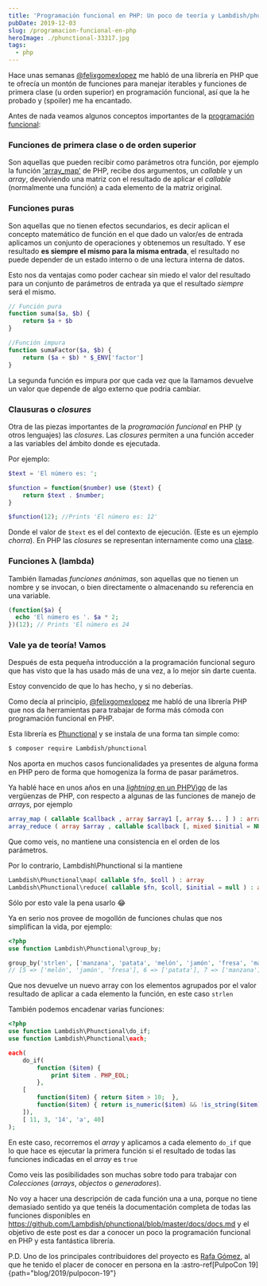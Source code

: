 ```yaml
---
title: 'Programación funcional en PHP: Un poco de teoría y Lambdish/phunctional'
pubDate: 2019-12-03
slug: /programacion-funcional-en-php
heroImage: ./phunctional-33317.jpg
tags:
  - php
---
```


Hace unas semanas [@felixgomexlopez](https://twitter.com/felixgomezlopez) me habló de una librería en PHP que te ofrecía un montón de funciones para manejar iterables y funciones de primera clase (u orden superior) en programación funcional, así que la he probado y (spoiler) me ha encantado.

Antes de nada veamos algunos conceptos importantes de la [programación funcional](https://es.wikipedia.org/wiki/Programaci%C3%B3n_funcional):

### Funciones de primera clase o de orden superior

Son aquellas que pueden recibir como parámetros otra función, por ejemplo la función ['array_map'](https://www.php.net/manual/es/function.array-map.php) de PHP, recibe dos argumentos, un _callable_ y un _array_, devolviendo una matriz con el resultado de aplicar el _callable_ (normalmente una función) a cada elemento de la matriz original.

### Funciones puras

Son aquellas que no tienen efectos secundarios, es decir aplican el concepto matemático de función en el que dado un valor/es de entrada aplicamos un conjunto de operaciones y obtenemos un resultado.
Y ese resultado **es siempre el mismo para la misma entrada**, el resultado no puede depender de un estado interno o de una lectura interna de datos.

Esto nos da ventajas como poder cachear sin miedo el valor del resultado para un conjunto de parámetros de entrada ya que el resultado _siempre_ será el mismo.

```php
// Función pura
function suma($a, $b) {
    return $a + $b
}

//Función impura
function sumaFactor($a, $b) {
    return ($a + $b) * $_ENV['factor']
}
```

La segunda función es impura por que cada vez que la llamamos devuelve un valor que depende de algo externo que podria cambiar.

### Clausuras o _closures_

Otra de las piezas importantes de la _programación funcional_ en PHP (y otros lenguajes) las _closures_. Las _closures_ permiten a una función acceder a las variables del ámbito donde es ejecutada.

Por ejemplo:

```php
$text = 'El número es: ';

$function = function($number) use ($text) {
    return $text . $number;
}

$function(12); //Prints 'El número es: 12'
```

Donde el valor de `$text` es el del contexto de ejecución. (Este es un ejemplo _chorra_).
En PHP las _closures_ se representan internamente como una [clase](https://www.php.net/manual/es/class.closure.php).

### Funciones λ (lambda)

También llamadas _funciones anónimas_, son aquellas que no tienen un nombre y se invocan, o bien directamente o almacenando su referencia en una variable.

```php
(function($a) {
  echo 'El número es '. $a * 2;
})(12); // Prints 'El número es 24
```

### Vale ya de teoría! Vamos

Después de esta pequeña introducción a la programación funcional seguro que has visto que la has usado más de una vez, a lo mejor sin darte cuenta.

Estoy convencido de que lo has hecho, y si no deberías.

Como decía al principio, [@felixgomexlopez](https://twitter.com/felixgomezlopez) me habló de una librería PHP que nos da herramientas para trabajar de forma más cómoda con programación funcional en PHP.

Esta librería es [Phunctional](https://github.com/Lambdish/phunctional) y se instala de una forma tan simple como:

```bash
$ composer require Lambdish/phunctional
```

Nos aporta en muchos casos funcionalidades ya presentes de alguna forma en PHP pero de forma que homogeniza la forma de pasar parámetros.

Ya hablé hace en unos años en una [_lightning_ en un PHPVigo](https://docs.google.com/presentation/d/1C7eEtWsiawZA0X0Vm1N-KE5QFxaHX6Y45DK50uL9lJ0/edit#slide=id.g1d60cdcfc8_0_36) de las vergüenzas de PHP, con respecto a algunas de las funciones de manejo de _arrays_, por ejemplo

```php
array_map ( callable $callback , array $array1 [, array $... ] ) : array
array_reduce ( array $array , callable $callback [, mixed $initial = NULL ] ) : mixed
```

Que como veis, no mantiene una consistencia en el orden de los parámetros.

Por lo contrario, Lambdish\Phunctional si la mantiene

```php
Lambdish\Phunctional\map( callable $fn, $coll ) : array
Lambdish\Phunctional\reduce( callable $fn, $coll, $initial = null ) : array
```

Sólo por esto vale la pena usarlo :joy:

Ya en serio nos provee de mogollón de funciones chulas que nos simplifican la vida, por ejemplo:

```php
<?php
use function Lambdish\Phunctional\group_by;

group_by('strlen', ['manzana', 'patata', 'melón', 'jamón', 'fresa', 'mandarina']);
// [5 => ['melón', 'jamón', 'fresa'], 6 => ['patata'], 7 => ['manzana'], 9 => ['mandarina']
```

Que nos devuelve un nuevo array con los elementos agrupados por el valor resultado de aplicar a cada elemento la función, en este caso `strlen`

También podemos encadenar varias funciones:

```php
<?php
use function Lambdish\Phunctional\do_if;
use function Lambdish\Phunctional\each;

each(
    do_if(
        function ($item) {
            print $item . PHP_EOL;
        },
    [
        function($item) { return $item > 10;  },
        function($item) { return is_numeric($item) && !is_string($item); }
    ]),
    [ 11, 3, '14', 'a', 40]
);
```

En este caso, recorremos el _array_ y aplicamos a cada elemento `do_if` que lo que hace es ejecutar la primera función si el resultado de todas las funciones indicadas en el _array_ es `true`

Como veis las posibilidades son muchas sobre todo para trabajar con _Colecciones_ (_arrays_, _objectos_ o _generadores_).

No voy a hacer una descripción de cada función una a una, porque no tiene demasiado sentido ya que tenéis la documentación completa de todas las funciones disponibles en https://github.com/Lambdish/phunctional/blob/master/docs/docs.md y el objetivo de este post es dar a conocer un poco la programación funcional en PHP y esta fantástica librería.

P.D. Uno de los principales contribuidores del proyecto es [Rafa Gómez](https://twitter.com/rafaoe), al que he tenido el placer de conocer en persona en la
:astro-ref[PulpoCon 19]{path="blog/2019/pulpocon-19"}
